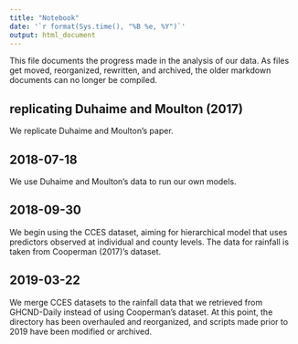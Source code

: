 ```yaml
---
title: "Notebook"
date: '`r format(Sys.time(), "%B %e, %Y")`'
output: html_document
---
```




This file documents the progress made in the analysis of our data. As files get moved, reorganized, rewritten, and archived, the older markdown documents can no longer be compiled. 

## replicating Duhaime and Moulton (2017)

We replicate Duhaime and Moulton's paper. 

## 2018-07-18

We use Duhaime and Moulton's data to run our own models.

## 2018-09-30 

We begin using the CCES dataset, aiming for hierarchical model that uses predictors observed at individual and county levels. The data for rainfall is taken from Cooperman (2017)'s dataset.

## 2019-03-22

We merge CCES datasets to the rainfall data that we retrieved from GHCND-Daily instead of using Cooperman's dataset. At this point, the directory has been overhauled and reorganized, and scripts made prior to 2019 have been modified or archived. 

